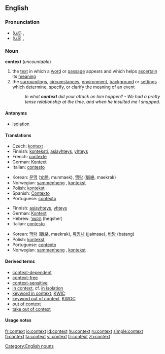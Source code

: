 ==English==

===Pronunciation===
*(''[[Received Pronunciation|UK]]'') {{IPA|/ˈkɒntɛkst/}}, {{SAMPA|/"kQntEkst/}}
*(''[[General American|US]]'') {{IPA|/ˈkɑntɛkst/}}, {{SAMPA|/"kAntEkst/}}

===Noun===
'''context''' (''uncountable'')

# the [[text]] in which a [[word]] or [[passage]] appears and which helps [[ascertain]] its [[meaning]] 
# the [[surrounding]]s, [[circumstance]]s, [[environment]], [[background]] or [[setting]]s which determine, specify, or clarify the meaning of an [[event]]
#:''In what '''context''' did your attack on him happen? - We had a pretty tense relationship at the time, and when he insulted me I snapped.''

====Antonyms====
*[[isolation]]

====Translations====
{{trans-top|text in which a word appears}}
*Czech: [[kontext]]
*Finnish: [[konteksti]], [[asiayhteys]], [[yhteys]]
*French: [[contexte]] {{m}}
*German: [[Kontext]] {{m}}
*Italian: [[contesto]] {{m}}
{{trans-mid}}
*Korean: [[문맥]] ([[文]][[脈]], munmaek), [[맥락]] ([[脈]][[絡]], maekrak) 
*Norwegian: [[sammenheng]] {{m}}, [[kontekst]] {{m}}
*Polish: [[kontekst]] {{m}}
*Spanish: [[Contexto]]
*Portuguese: [[contexto]] {{m}}
{{trans-bottom}}

{{trans-top|circumstances or settings}}
*Finnish: [[asiayhteys]], [[yhteys]]
*German: [[Kontext]] {{m}}
*Hebrew: [[הקשר]] (heqsher) {{m}}
*Italian: [[contesto]] {{m}}
{{trans-mid}}
*Korean: [[맥락]] ([[脈]][[絡]], maekrak), [[짜임새]] (jjaimsae), [[바탕]] (batang)
*Polish: [[kontekst]] {{m}}
*Portuguese: [[contexto]] {{m}}
* Norwegian: [[sammenheng]] {{m}}, [[kontekst]] {{m}}
{{trans-bottom}}

====Derived terms====
*[[context-dependent]]
*[[context-free]]
*[[context-sensitive]]
*[[in context]], cf. [[in isolation]]
*[[keyword in context]], [[KWIC]]
*[[keyword out of context]], [[KWOC]]
*[[out of context]]
*[[take out of context]]

====Usage notes====
{{seeCites}}

[[Category:English nouns]]

[[fr:context]]
[[io:context]]
[[id:context]]
[[hu:context]]
[[ru:context]]
[[simple:context]]
[[fi:context]]
[[ta:context]]
[[vi:context]]
[[tr:context]]
[[zh:context]]